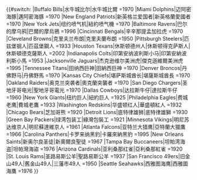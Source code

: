 <includeonly>{{#switch: {{{1}}}
|Buffalo Bills|水牛城比尔|水牛城比爾 =1970
|Miami Dolphins|迈阿密海豚|邁阿密海豚 =1970
|New England Patriots|新英格兰爱国者|新英格蘭愛國者 =1970
|New York Jets|纽约喷气机|紐約喷气機 =1970
|Baltimore Ravens|巴尔的摩乌鸦|巴爾的摩烏鴉 =1996
|Cincinnati Bengals|辛辛那提孟加拉虎 =1970
|Cleveland Browns|克里夫兰布朗|克里夫蘭布朗 =1950
|Pittsburgh Steelers|匹兹堡钢人|匹茲堡鋼人 =1933
|Houston Texans|休斯顿德州人|休斯顿得克萨斯人|休斯頓德克薩斯人 =2002
|Indianapolis Colts|印第安纳波利斯小马|印第安納波利斯小馬 =1953
|Jacksonville Jaguars|杰克逊维尔美洲虎|傑克遜維爾美洲虎 =1995
|Tennessee Titans|田纳西巨神|田納西巨神 =1970
|Denver Broncos|丹佛野马|丹佛野馬 =1970
|Kansas City Chiefs|堪萨斯城酋长|堪薩斯城酋長 =1970
|Oakland Raiders|奥克兰突袭者|奧克蘭突襲者 =1970
|San Diego Chargers|圣地牙哥电光|聖地牙哥電光 =1970
|Dallas Cowboys|达拉斯牛仔|達拉斯牛仔 =1960
|New York Giants|纽约巨人|紐約巨人 =1925
|Philadelphia Eagles|费城老鹰|費城老鷹 =1933
|Washington Redskins|华盛顿红人|華盛頓紅人 =1932
|Chicago Bears|芝加哥熊 =1920
|Detroit Lions|底特律雄狮|底特律雄獅 =1930
|Green Bay Packers|绿湾包装工|綠灣包裝工 =1921
|Minnesota Vikings|明尼苏达维京人|明尼蘇達維京人 =1961
|Atlanta Falcons|亚特兰大猎鹰|亞特蘭大獵鷹 =1966
|Carolina Panthers|卡罗来纳黑豹|卡羅來納黑豹 =1995
|New Orleans Saints|新奥尔良圣徒|新奧爾良聖徒 =1967
|Tampa Bay Buccaneers|坦帕湾海盗|坦帕灣海盜 =1976
|Arizona Cardinals|亚利桑那红雀|亞利桑那紅雀 =1920
|St. Louis Rams|圣路易斯公羊|聖路易斯公羊 =1937
|San Francisco 49ers|旧金山49人|舊金山49人|三藩市49人 =1950
|Seattle Seahawks|西雅图海鹰|西雅圖海鷹 =1976
}}</includeonly><noinclude>
{{accessibility dispute|Accessibility problems|template}}
</noinclude>